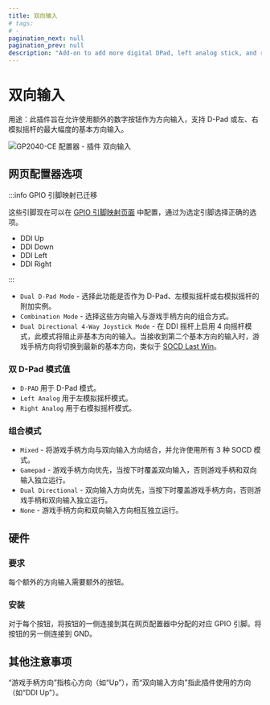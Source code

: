 ```yaml
---
title: 双向输入
# tags:
# -
pagination_next: null
pagination_prev: null
description: "Add-on to add more digital DPad, left analog stick, and right analog stick directional inputs to your controller"
---
```


# 双向输入

用途：此插件旨在允许使用额外的数字按钮作为方向输入，支持 D-Pad 或左、右模拟摇杆的最大幅度的基本方向输入。

![GP2040-CE 配置器 - 插件 双向输入](../assets/images/gpc-add-ons-dual-directional.png)

## 网页配置器选项

:::info GPIO 引脚映射已迁移

这些引脚现在可以在 [GPIO 引脚映射页面](../web-configurator/menu-pages/02-gpio-pin-mapping.mdx) 中配置，通过为选定引脚选择正确的选项。

- DDI Up
- DDI Down
- DDI Left
- DDI Right

:::

- `Dual D-Pad Mode` - 选择此功能是否作为 D-Pad、左模拟摇杆或右模拟摇杆的附加实例。
- `Combination Mode` - 选择这些方向输入与游戏手柄方向的组合方式。
- `Dual Directional 4-Way Joystick Mode` - 在 DDI 摇杆上启用 4 向摇杆模式，此模式将阻止非基本方向的输入。当接收到第二个基本方向的输入时，游戏手柄方向将切换到最新的基本方向，类似于 [SOCD Last Win](../hotkeys.mdx#socd-后输入优先)。

### 双 D-Pad 模式值

- `D-PAD` 用于 D-Pad 模式。
- `Left Analog` 用于左模拟摇杆模式。
- `Right Analog` 用于右模拟摇杆模式。

### 组合模式

- `Mixed` - 将游戏手柄方向与双向输入方向结合，并允许使用所有 3 种 SOCD 模式。
- `Gamepad` - 游戏手柄方向优先，当按下时覆盖双向输入，否则游戏手柄和双向输入独立运行。
- `Dual Directional` - 双向输入方向优先，当按下时覆盖游戏手柄方向，否则游戏手柄和双向输入独立运行。
- `None` - 游戏手柄方向和双向输入方向相互独立运行。

## 硬件

### 要求

每个额外的方向输入需要额外的按钮。

### 安装

对于每个按钮，将按钮的一侧连接到其在网页配置器中分配的对应 GPIO 引脚。将按钮的另一侧连接到 GND。

## 其他注意事项

“游戏手柄方向”指核心方向（如“Up”），而“双向输入方向”指此插件使用的方向（如“DDI Up”）。
